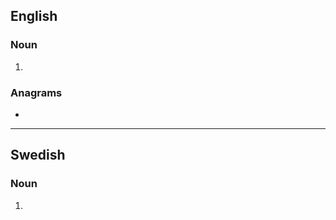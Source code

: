 ==English==

===Noun===
{{head|en|noun form}}

# {{plural of|en|grader}}

===Anagrams===
* {{anagrams|en|a=adegrrs|Dragers|red rags|redrags|regards}}

----

==Swedish==

===Noun===
{{head|sv|noun form}}

# {{sv-noun-form-indef-gen-pl|grad}}